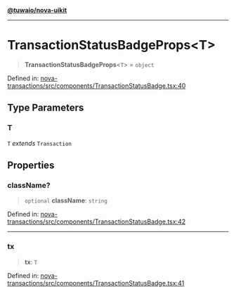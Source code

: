 [**@tuwaio/nova-uikit**](../../../README.md)

***

# TransactionStatusBadgeProps\<T\>

> **TransactionStatusBadgeProps**\<`T`\> = `object`

Defined in: [nova-transactions/src/components/TransactionStatusBadge.tsx:40](https://github.com/TuwaIO/nova-uikit/blob/55402618b0b493628fca986bb9728815c83a1e8f/packages/nova-transactions/src/components/TransactionStatusBadge.tsx#L40)

## Type Parameters

### T

`T` *extends* `Transaction`

## Properties

### className?

> `optional` **className**: `string`

Defined in: [nova-transactions/src/components/TransactionStatusBadge.tsx:42](https://github.com/TuwaIO/nova-uikit/blob/55402618b0b493628fca986bb9728815c83a1e8f/packages/nova-transactions/src/components/TransactionStatusBadge.tsx#L42)

***

### tx

> **tx**: `T`

Defined in: [nova-transactions/src/components/TransactionStatusBadge.tsx:41](https://github.com/TuwaIO/nova-uikit/blob/55402618b0b493628fca986bb9728815c83a1e8f/packages/nova-transactions/src/components/TransactionStatusBadge.tsx#L41)
